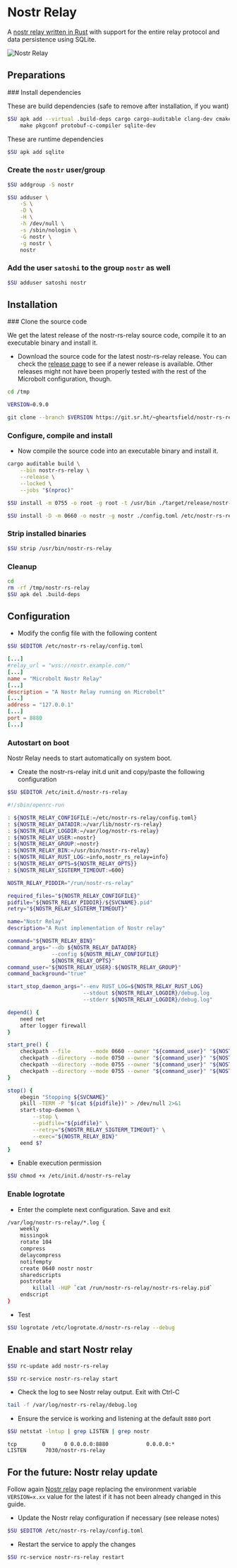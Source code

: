 
# Nostr Relay

A [nostr relay written in Rust](https://sr.ht/~gheartsfield/nostr-rs-relay) with
support for the entire relay protocol and data persistence using SQLite.

![Nostr Relay](/img/nostr/nostr-relay.webp)

## Preparations

<Steps>
### Install dependencies

These are build dependencies (safe to remove after installation, if you want)

```sh copy
$SU apk add --virtual .build-deps cargo cargo-auditable clang-dev cmake git \
    make pkgconf protobuf-c-compiler sqlite-dev
```

These are runtime dependencies
  
```sh copy
$SU apk add sqlite
```

### Create the `nostr` user/group

```sh copy
$SU addgroup -S nostr
```

```sh copy
$SU adduser \
    -S \
    -D \
    -H \
    -h /dev/null \
    -s /sbin/nologin \
    -G nostr \
    -g nostr \
    nostr
```

### Add the user `satoshi` to the group `nostr` as well
  
```sh copy
$SU adduser satoshi nostr
```
</Steps>

## Installation

<Steps>
### Clone the source code

We get the latest release of the nostr-rs-relay source code, compile it to an
executable binary and install it.

* Download the source code for the latest nostr-rs-relay release. You can check
the [release page](https://git.sr.ht/~gheartsfield/nostr-rs-relay/refs) to see
if a newer release is available. Other releases might not have been properly
tested with the rest of the Microbolt configuration, though.

```sh copy
cd /tmp
```

```sh copy
VERSION=0.9.0
```

```sh copy
git clone --branch $VERSION https://git.sr.ht/~gheartsfield/nostr-rs-relay && cd nostr-rs-relay
```

### Configure, compile and install

* Now compile the source code into an executable binary and install it.

```sh copy
cargo auditable build \
    --bin nostr-rs-relay \
    --release \
    --locked \
    --jobs "$(nproc)"
```

```sh copy
$SU install -m 0755 -o root -g root -t /usr/bin ./target/release/nostr-rs-relay
```

```sh copy
$SU install -D -m 0660 -o nostr -g nostr ./config.toml /etc/nostr-rs-relay/config.toml
```

### Strip installed binaries

```sh copy
$SU strip /usr/bin/nostr-rs-relay
```

### Cleanup

```sh copy
cd
rm -rf /tmp/nostr-rs-relay
$SU apk del .build-deps
```
</Steps>

## Configuration

* Modify the config file with the following content

```sh copy
$SU $EDITOR /etc/nostr-rs-relay/config.toml
```

```toml filename="/etc/nostr-rs-relay/config.toml" {2,4,6,8,10}
[...]
#relay_url = "wss://nostr.example.com/"
[...]
name = "Microbolt Nostr Relay"
[...]
description = "A Nostr Relay running on Microbolt"
[...]
address = "127.0.0.1"
[...]
port = 8880
[...]
```

### Autostart on boot

Nostr Relay needs to start automatically on system boot.

* Create the nostr-rs-relay init.d unit and copy/paste the following configuration

```sh copy
$SU $EDITOR /etc/init.d/nostr-rs-relay
```

```sh copy filename="/etc/init.d/nostr-rs-relay"
#!/sbin/openrc-run

: ${NOSTR_RELAY_CONFIGFILE:=/etc/nostr-rs-relay/config.toml}
: ${NOSTR_RELAY_DATADIR:=/var/lib/nostr-rs-relay}
: ${NOSTR_RELAY_LOGDIR:=/var/log/nostr-rs-relay}
: ${NOSTR_RELAY_USER:=nostr}
: ${NOSTR_RELAY_GROUP:=nostr}
: ${NOSTR_RELAY_BIN:=/usr/bin/nostr-rs-relay}
: ${NOSTR_RELAY_RUST_LOG:=info,nostr_rs_relay=info}
: ${NOSTR_RELAY_OPTS=${NOSTR_RELAY_OPTS}}
: ${NOSTR_RELAY_SIGTERM_TIMEOUT:=600}

NOSTR_RELAY_PIDDIR="/run/nostr-rs-relay"

required_files="${NOSTR_RELAY_CONFIGFILE}"
pidfile="${NOSTR_RELAY_PIDDIR}/${SVCNAME}.pid"
retry="${NOSTR_RELAY_SIGTERM_TIMEOUT}"

name="Nostr Relay"
description="A Rust implementation of Nostr relay"

command="${NOSTR_RELAY_BIN}"
command_args="--db ${NOSTR_RELAY_DATADIR}
              --config ${NOSTR_RELAY_CONFIGFILE}
              ${NOSTR_RELAY_OPTS}"
command_user="${NOSTR_RELAY_USER}:${NOSTR_RELAY_GROUP}"
command_background="true"

start_stop_daemon_args="--env RUST_LOG=${NOSTR_RELAY_RUST_LOG}
                        --stdout ${NOSTR_RELAY_LOGDIR}/debug.log
                        --stderr ${NOSTR_RELAY_LOGDIR}/debug.log"

depend() {
    need net
    after logger firewall
}

start_pre() {
    checkpath --file      --mode 0660 --owner "${command_user}" "${NOSTR_RELAY_CONFIGFILE}"
    checkpath --directory --mode 0750 --owner "${command_user}" "${NOSTR_RELAY_DATADIR}"
    checkpath --directory --mode 0755 --owner "${command_user}" "${NOSTR_RELAY_LOGDIR}"
    checkpath --directory --mode 0755 --owner "${command_user}" "${NOSTR_RELAY_PIDDIR}"
}

stop() {
    ebegin "Stopping ${SVCNAME}"
    pkill -TERM -P "$(cat ${pidfile})" > /dev/null 2>&1
    start-stop-daemon \
        --stop \
        --pidfile="${pidfile}" \
        --retry="${NOSTR_RELAY_SIGTERM_TIMEOUT}" \
        --exec="${NOSTR_RELAY_BIN}"
    eend $?
}
```

* Enable execution permission

```sh copy
$SU chmod +x /etc/init.d/nostr-rs-relay
```

### Enable logrotate

* Enter the complete next configuration. Save and exit

```sh copy filename="/etc/logrotate.d/nostr-rs-relay"
/var/log/nostr-rs-relay/*.log {
    weekly
    missingok
    rotate 104
    compress
    delaycompress
    notifempty
    create 0640 nostr nostr
    sharedscripts
    postrotate
        killall -HUP `cat /run/nostr-rs-relay/nostr-rs-relay.pid`
    endscript
}
```

* Test

```sh copy
$SU logrotate /etc/logrotate.d/nostr-rs-relay --debug
```

## Enable and start Nostr relay

```sh copy
$SU rc-update add nostr-rs-relay
```

```sh copy
$SU rc-service nostr-rs-relay start
```

* Check the log to see Nostr relay output. Exit with Ctrl-C

```sh copy
tail -f /var/log/nostr-rs-relay/debug.log
```

* Ensure the service is working and listening at the default `8880` port

```sh copy
$SU netstat -lntup | grep LISTEN | grep nostr
```

```output filename="output"
tcp        0      0 0.0.0.0:8880            0.0.0.0:*               LISTEN      7030/nostr-rs-relay
```

## For the future: Nostr relay update

Follow again [Nostr relay](./nostr_relay) page replacing the environment
variable `VERSION=x.xx` value for the latest if it has not been already changed
in this guide.

* Update the Nostr relay configuration if necessary (see release notes)

```sh copy
$SU $EDITOR /etc/nostr-rs-relay/config.toml
```

* Restart the service to apply the changes

```sh copy
$SU rc-service nostr-rs-relay restart
```